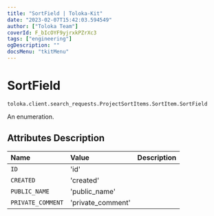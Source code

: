 ```yaml
---
title: "SortField | Toloka-Kit"
date: "2023-02-07T15:42:03.594549"
author: ["Toloka Team"]
coverId: F_bIcOYF9yjrxkPZrXc3
tags: ["engineering"]
ogDescription: ""
docsMenu: "tkitMenu"
---
```


# SortField
`toloka.client.search_requests.ProjectSortItems.SortItem.SortField`

An enumeration.

## Attributes Description

| Name | Value | Description |
| :------| :-----------| :----------| 
`ID`|'id'|
`CREATED`|'created'|
`PUBLIC_NAME`|'public_name'|
`PRIVATE_COMMENT`|'private_comment'|